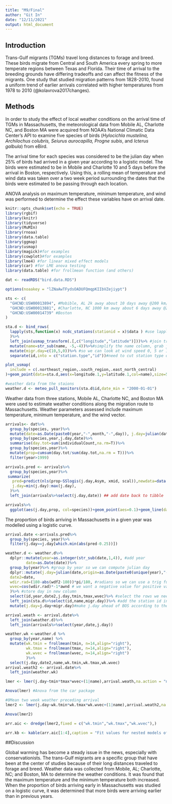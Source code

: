 ```yaml
---
title: "M9/Final"
author: "Git In"
date: "12/11/2021"
output: html_document
---
```


## Introduction
Trans-Gulf migrants (TGMs) travel long distances to forage and breed. These birds migrate from Central and South America every spring to more temperate regions between Texas and Florida. Their time of arrival to the breeding grounds have differing tradeoffs and can affect the fitness of the migrants. One study that studied migration patterns from 1828-2010, found a uniform trend of earlier arrivals correlated with higher temperatures from 1978 to 2010 (@kolavrova2017changes).  

## Methods
In order to study the effect of local weather conditions on the arrival time of TGMs in Massachusetts, the meteorological data from Mobile AL, Charlotte NC, and Boston MA were acquired from NOAA’s National Climatic Data Center’s API to examine five species of birds (*Hylocichla mustelina, Archilochus colubris, Seiurus aurocapilla, Progne subis*, and *Icterus galbula*) from eBird.

The arrival time for each species was considered to be the julian day when 25% of birds had arrived in a given year according to a logistic model. The birds were estimated to be in Mobile and Charlotte 10 and 5 days before the arrival in Boston, respectively. Using this, a rolling mean of temperature and wind data was taken over a two week period surrounding the dates that the birds were estimated to be passing through each location. 

ANOVA analysis on maximum temperature, minimum temperature, and wind was performed to determine the effect these variables have on arrival date. 

```r
knitr::opts_chunk$set(echo = TRUE)
library(rgbif)
library(knitr)
library(tidyverse)
library(MuMIn)
library(rnoaa)
library(data.table)
library(ggmap)
library(usmap)
library(magick)#for examples
library(cowplot)#for examples
library(lme4) #for linear mixed effect models
library(car) #for LME anova testing
library(data.table) #for frollmean function (and others)
```

```r
dat <- readRDS("bird.data.RDS")
```

```r
options(noaakey = "lZNaAwTFydsOADUFQmqpKIIbVZejiypt")

sts <- c(
  "GHCND:USW00013894", #Mobible, AL 2k away about 10 days away @200 km/day
  "GHCND:USW00013881", #Charlotte, NC 1000 km away about 6 days away @200 km/day
  "GHCND:USW00014739" #Boston
)

sta.d <- bind_rows(
  lapply(sts,function(x) ncdc_stations(stationid = x)$data ) #use lapply to run through stations
  )%>%
  left_join(usmap_transform(.[,c("longitude","latitude")]))%>% #join transformation of lat/long for projection with usmap
  mutate(name=str_sub(name, -5,-4))%>%#simplify the name column, grab just the state
  mutate(migr.day=c(10,5,0))%>% #so we can look at wind speed 0, 5 or 10 days before arrive in boston
  separate(id,into = c("station.type","id"))#need to cut station type out from station id number

plot_usmap(
  include = c(.northeast_region,.south_region,.east_north_central)
)+geom_point(data=sta.d,aes(x=longitude.1,y=latitude.1,col=name),size=5)+geom_label(data=sta.d,aes(x=longitude.1,y=latitude.1,col=name,label=name),size=5,nudge_x = 1e6*0.25)+theme(legend.position = "none")

#weather data from the staions
weather.d <- meteo_pull_monitors(sta.d$id,date_min = "2000-01-01")

```

Weather data from three stations, Mobile AL, Charlotte NC, and Boston MA were used to estimate weather conditions along the migration route to Massachusetts. Weather parameters assessed include maximum temperature, minimum temperature, and the wind vector. 

```r
arrivals<- dat%>%
  group_by(species, year)%>%
  mutate(date=as.Date(paste0(year,"-",month,"-",day)), j.day=julian(date,origin=as.Date(paste0(unique(year),"-01-01"))))%>%
  group_by(species,year,j.day,date)%>%
  summarise(day.tot=sum(individualCount,na.rm=T))%>%
  group_by(species,year)%>%
  mutate(prop=cumsum(day.tot/sum(day.tot,na.rm = T)))%>%
  filter(year>1999)

arrivals.pred <- arrivals%>%
  group_by(species,year)%>%
 summarize(
   pred=predict(nls(prop~SSlogis(j.day,Asym, xmid, scal)),newdata=data.frame(j.day=min(j.day):max(j.day))),#predict the logistic curve for each species
   j.day=min(j.day):max(j.day),
  )%>%
  left_join(arrivals%>%select(j.day,date)) ## add date back to tibble

arrivals%>%
  ggplot(aes(j.day,prop, col=species))+geom_point(aes=0.1)+geom_line(data=arrivals.pred,aes(x=j.day,y=pred),size=0.5)+facet_wrap(year~.)+geom_line(col="black",aes(y=0.25))

```

The proportion of birds arriving in Massachusetts in a given year was modelled using a logistic curve. 

```r

arrival.date <-arrivals.pred%>%
  group_by(species, year)%>%
  filter(j.day==j.day[which.min(abs(pred-0.25))])

weather.d <- weather.d%>%
  dplyr::mutate(year=as.integer(str_sub(date,1,4)), #add year
         date=as.Date(date))%>%
  group_by(year)%>% #group by year so we can compute julian day
  dplyr::mutate(j.day=julian(date,origin=as.Date(paste0(unique(year),"-01-01"))), #add julian day
  date2=date,
  wdir.rad=(180-abs(wdf2-180))*pi/180, #radians so we can use a trig function to compute wind vector, scale degrees first to 180 scale to 2x pi and subtract from 180 (wind comes out of a direction)
  wvec=cos(wdir.rad)*-1*awnd # we want a negative value for positive value for 2x pi
  )%>% #store day in new column
  select(id,year,date2,j.day,tmin,tmax,wvec)%>% #select the rows we need
  left_join(sta.d%>%select(id,name,migr.day))%>% #add the station id info (ie. name)
  mutate(j.day=j.day+migr.day)#make j.day ahead of BOS according to the migration days away so we can join weather along path

arrival.weath <- arrival.date%>%
  left_join(weather.d)%>%
  left_join(arrivals%>%select(year,date,j.day))

weather.wk <-weather.d %>% 
  group_by(year,name) %>% 
  mutate(wk.tmin = frollmean(tmin, n=14,align="right"),
         wk.tmax = frollmean(tmax, n=14,align="right"),
         wk.wvec = frollmean(wvec, n=14,align="right")
         )%>%
  select(j.day,date2,name,wk.tmin,wk.tmax,wk.wvec)
arrival.weath2 <- arrival.date%>%
  left_join(weather.wk)
```

```r
lmer <- lmer(j.day~tmin*tmax*wvec+(1|name),arrival.weath,na.action = "na.fail")

Anova(lmer) #Anova from the car package

#0Mean two week weather preceding arrival
lmer2 <- lmer(j.day~wk.tmin*wk.tmax*wk.wvec+(1|name),arrival.weath2,na.action = "na.fail")

Anova(lmer2) 

arr.aic <- dredge(lmer2,fixed = c("wk.tmin","wk.tmax","wk.wvec"),)

arr.kb <- kable(arr.aic[1:4],caption = "Fit values for nested models of the most complicated lme model")

```

##Discussion

Global warming has become a steady issue in the news, especially with conservationists. The trans-Gulf migrants are a specific group that have been at the center of studies because of their long distances traveled to forage and breed. Weather data was collected from Mobile, AL; Charlotte, NC; and Boston, MA to determine the weather conditions. It was found that the maximum temperature and the minimum temperature both increased. When the proportion of birds arriving early in Massachusetts was studied on a logistic curve, it was determined that more birds were arriving earlier than in previous years.


